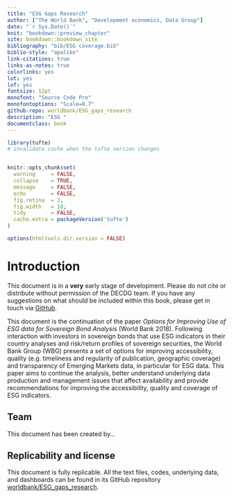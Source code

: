 ---
title: "ESG Gaps Research" 
author: ["The World Bank", "Development economics, Data Group"]
date: "`r Sys.Date()`" 
knit: "bookdown::preview_chapter"
site: bookdown::bookdown_site 
bibliography: "bib/ESG coverage.bib" 
biblio-style: "apalike" 
link-citations: true
links-as-notes: true
colorlinks: yes
lot: yes
lof: yes
fontsize: 12pt
monofont: "Source Code Pro" 
monofontoptions: "Scale=0.7" 
github-repo: worldbank/ESG_gaps_research
description: "ESG " 
documentclass: book 
---
```{r setup1, include=FALSE}
library(tufte)
# invalidate cache when the tufte version changes


knitr::opts_chunk$set(
  warning     = FALSE,
  collapse    = TRUE,
  message     = FALSE,
  echo        = FALSE,
  fig.retina  = 3,
  fig.width   = 10,
  tidy        = FALSE, 
  cache.extra = packageVersion('tufte')
)

options(htmltools.dir.version = FALSE)

```

# Introduction {-}

::: {.infobox .caution data-latex="{caution}"}
This document is in a **very** early stage of development. Please do not cite or distribute without permission of the DECDG team. If you have any suggestions on what should be included within this book, please get in touch via [GitHub](https://github.com/worldbank/ESG_gaps_research/issues/new).
:::


This document is the continuation of the paper _Options for Improving Use of ESG data for Sovereign Bond Analysis_ (World Bank 2018). Following interaction with investors in sovereign bonds that use ESG indicators in their country analyses and risk/return profiles of sovereign securities, the World Bank Group (WBG) presents a set of options for improving accessibility, quality (e.g. timeliness and regularity of publication, geographic coverage) and transparency of Emerging Markets data, in particular for ESG data. This paper aims to continue the analysis, better understand underlying data production and management issues that affect availability and provide recommendations for improving the accessibility, quality and coverage of ESG indicators.


## Team {-}

This document has been created by...

## Replicability and license {-}

This document is fully replicable. All the text files, codes, underlying data, and  dashboards can be found in its GitHub repository [worldbank/ESG_gaps_research](https://github.com/worldbank/ESG_gaps_research).

